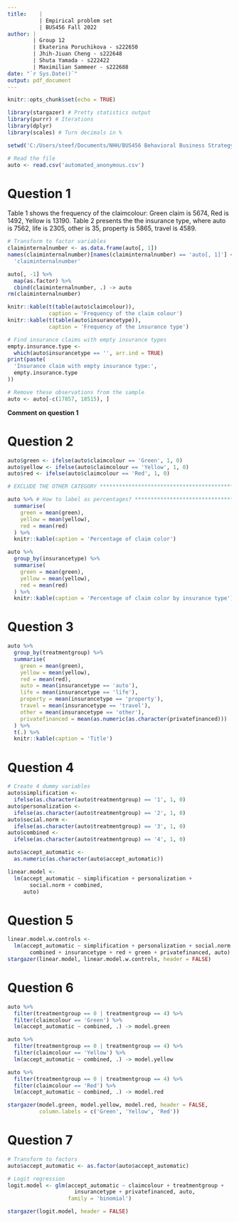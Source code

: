 ```yaml
---
title:    |
          | Empirical problem set
          | BUS456 Fall 2022
author: |
        | Group 12
        | Ekaterina Poruchikova - s222650
        | Jhih-Jiuan Cheng - s222648
        | Shuta Yamada - s222422
        | Maximilian Sammeer - s222688
date: "`r Sys.Date()`"
output: pdf_document
---
```


\newpage

```r
knitr::opts_chunk$set(echo = TRUE)
```

```r
library(stargazer) # Pretty statistics output
library(purrr) # Iterations
library(dplyr) 
library(scales) # Turn decimals in %
```



```r
setwd('C:/Users/steef/Documents/NHH/BUS456 Behavioral Business Strategy/BUS456-Assignment-1')

# Read the file
auto <- read.csv('automated_anonymous.csv')
```

# Question 1

Table 1 shows the frequency of the claimcolour: Green claim is 5674, Red is 1492, Yellow is 13190. Table 2 presents the the insurance type, where auto is 7562, life is 2305, other is 35, property is 5865, travel is 4589.

```r
# Transform to factor variables
claiminternalnumber <- as.data.frame(auto[, 1])
names(claiminternalnumber)[names(claiminternalnumber) == 'auto[, 1]'] <-
  'claiminternalnumber'

auto[, -1] %>%
  map(as.factor) %>%
  cbind(claiminternalnumber, .) -> auto
rm(claiminternalnumber)

knitr::kable(t(table(auto$claimcolour)),
             caption = 'Frequency of the claim colour')
knitr::kable(t(table(auto$insurancetype)),
             caption = 'Frequency of the insurance type')

# Find insurance claims with empty insurance types
empty.insurance.type <-
  which(auto$insurancetype == '', arr.ind = TRUE)
print(paste(
  'Insurance claim with empty insurance type:',
  empty.insurance.type
))

# Remove these observations from the sample
auto <- auto[-c(17857, 18515), ]
```

**Comment on question 1**

# Question 2

```r
auto$green <- ifelse(auto$claimcolour == 'Green', 1, 0)
auto$yellow <- ifelse(auto$claimcolour == 'Yellow', 1, 0)
auto$red <- ifelse(auto$claimcolour == 'Red', 1, 0)

# EXCLUDE THE OTHER CATEGORY *************************************************************************

auto %>% # How to label as percentages? *******************************************************
  summarise(
    green = mean(green),
    yellow = mean(yellow),
    red = mean(red)
  ) %>%
  knitr::kable(caption = 'Percentage of claim color')

auto %>% 
  group_by(insurancetype) %>%
  summarise(
    green = mean(green),
    yellow = mean(yellow),
    red = mean(red)
  ) %>%
  knitr::kable(caption = 'Percentage of claim color by insurance type')
```

# Question 3


```r
auto %>%
  group_by(treatmentgroup) %>%
  summarise(
    green = mean(green),
    yellow = mean(yellow),
    red = mean(red),
    auto = mean(insurancetype == 'auto'),
    life = mean(insurancetype == 'life'),
    property = mean(insurancetype == 'property'),
    travel = mean(insurancetype == 'travel'),
    other = mean(insurancetype == 'other'),
    privatefinanced = mean(as.numeric(as.character(privatefinanced)))
  ) %>%
  t(.) %>%
  knitr::kable(caption = 'Title')

```

# Question 4

```r
# Create 4 dummy variables
auto$simplification <-
  ifelse(as.character(auto$treatmentgroup) == '1', 1, 0)
auto$personalization <-
  ifelse(as.character(auto$treatmentgroup) == '2', 1, 0)
auto$social.norm <-
  ifelse(as.character(auto$treatmentgroup) == '3', 1, 0)
auto$combined <-
  ifelse(as.character(auto$treatmentgroup) == '4', 1, 0)

auto$accept_automatic <-
  as.numeric(as.character(auto$accept_automatic))

linear.model <-
  lm(accept_automatic ~ simplification + personalization +
       social.norm + combined,
     auto)
```

# Question 5

```r
linear.model.w.controls <-
  lm(accept_automatic ~ simplification + personalization + social.norm + 
       combined + insurancetype + red + green + privatefinanced, auto)
stargazer(linear.model, linear.model.w.controls, header = FALSE)
```

# Question 6

```r
auto %>%
  filter(treatmentgroup == 0 | treatmentgroup == 4) %>%
  filter(claimcolour == 'Green') %>%
  lm(accept_automatic ~ combined, .) -> model.green

auto %>%
  filter(treatmentgroup == 0 | treatmentgroup == 4) %>%
  filter(claimcolour == 'Yellow') %>%
  lm(accept_automatic ~ combined, .) -> model.yellow

auto %>%
  filter(treatmentgroup == 0 | treatmentgroup == 4) %>%
  filter(claimcolour == 'Red') %>%
  lm(accept_automatic ~ combined, .) -> model.red

stargazer(model.green, model.yellow, model.red, header = FALSE, 
          column.labels = c('Green', 'Yellow', 'Red'))
```

# Question 7

```r
# Transform to factors 
auto$accept_automatic <- as.factor(auto$accept_automatic)

# Logit regression
logit.model <- glm(accept_automatic ~ claimcolour + treatmentgroup + 
                     insurancetype + privatefinanced, auto, 
                   family = 'binomial')

stargazer(logit.model, header = FALSE)
```
